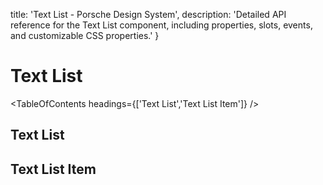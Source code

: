 
  title: 'Text List - Porsche Design System',
  description: 'Detailed API reference for the Text List component, including properties, slots, events, and customizable CSS properties.'
}

# Text List <ComponentStatus tagName="p-text-list"></ComponentStatus>

<TableOfContents headings={['Text List','Text List Item']} />

## Text List

<ComponentApi tagName="p-text-list" />

## Text List Item

<ComponentApi tagName="p-text-list-item" />